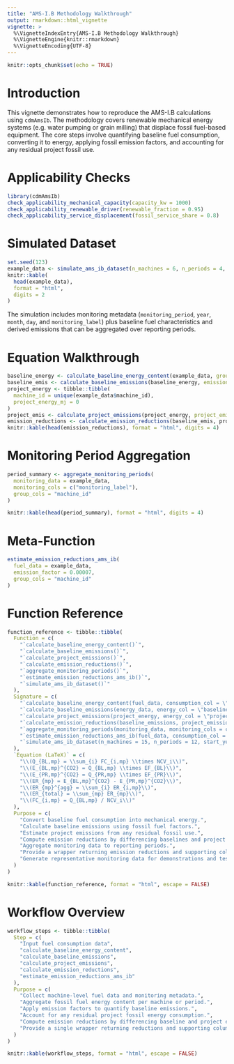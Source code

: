 ```yaml
---
title: "AMS-I.B Methodology Walkthrough"
output: rmarkdown::html_vignette
vignette: >
  %\VignetteIndexEntry{AMS-I.B Methodology Walkthrough}
  %\VignetteEngine{knitr::rmarkdown}
  %\VignetteEncoding{UTF-8}
---
```


```r
knitr::opts_chunk$set(echo = TRUE)
```

# Introduction

This vignette demonstrates how to reproduce the AMS-I.B calculations using `cdmAmsIb`. The
methodology covers renewable mechanical energy systems (e.g. water pumping or grain milling)
that displace fossil fuel-based equipment. The core steps involve quantifying baseline fuel
consumption, converting it to energy, applying fossil emission factors, and accounting for any
residual project fossil use.

# Applicability Checks

```r
library(cdmAmsIb)
check_applicability_mechanical_capacity(capacity_kw = 1000)
check_applicability_renewable_driver(renewable_fraction = 0.95)
check_applicability_service_displacement(fossil_service_share = 0.8)
```

# Simulated Dataset

```r
set.seed(123)
example_data <- simulate_ams_ib_dataset(n_machines = 6, n_periods = 4, start_year = 2024, start_month = 10)
knitr::kable(
  head(example_data),
  format = "html",
  digits = 2
)
```

The simulation includes monitoring metadata (`monitoring_period`, `year`, `month`,
`day`, and `monitoring_label`) plus baseline fuel characteristics and derived emissions that can
be aggregated over reporting periods.

# Equation Walkthrough

```r
baseline_energy <- calculate_baseline_energy_content(example_data, group_cols = "machine_id")
baseline_emis <- calculate_baseline_emissions(baseline_energy, emission_factor = 0.00007)
project_energy <- tibble::tibble(
  machine_id = unique(example_data$machine_id),
  project_energy_mj = 0
)
project_emis <- calculate_project_emissions(project_energy, project_emission_factor = 0)
emission_reductions <- calculate_emission_reductions(baseline_emis, project_emis)
knitr::kable(head(emission_reductions), format = "html", digits = 4)
```

# Monitoring Period Aggregation

```r
period_summary <- aggregate_monitoring_periods(
  monitoring_data = example_data,
  monitoring_cols = c("monitoring_label"),
  group_cols = "machine_id"
)

knitr::kable(head(period_summary), format = "html", digits = 4)
```

# Meta-Function

```r
estimate_emission_reductions_ams_ib(
  fuel_data = example_data,
  emission_factor = 0.00007,
  group_cols = "machine_id"
)
```

# Function Reference

```r
function_reference <- tibble::tibble(
  Function = c(
    "`calculate_baseline_energy_content()`",
    "`calculate_baseline_emissions()`",
    "`calculate_project_emissions()`",
    "`calculate_emission_reductions()`",
    "`aggregate_monitoring_periods()`",
    "`estimate_emission_reductions_ams_ib()`",
    "`simulate_ams_ib_dataset()`"
  ),
  Signature = c(
    "`calculate_baseline_energy_content(fuel_data, consumption_col = \"fuel_consumption\", ncv_col = \"net_calorific_value\", group_cols = NULL)`",
    "`calculate_baseline_emissions(energy_data, energy_col = \"baseline_energy_mj\", emission_factor, output_col = \"baseline_emissions_tco2e\")`",
    "`calculate_project_emissions(project_energy, energy_col = \"project_energy_mj\", project_emission_factor = 0, output_col = \"project_emissions_tco2e\")`",
    "`calculate_emission_reductions(baseline_emissions, project_emissions, baseline_col = \"baseline_emissions_tco2e\", project_col = \"project_emissions_tco2e\", output_col = \"emission_reductions_tco2e\")`",
    "`aggregate_monitoring_periods(monitoring_data, monitoring_cols = c(\"year\", \"month\"), group_cols = \"machine_id\")`",
    "`estimate_emission_reductions_ams_ib(fuel_data, consumption_col = \"fuel_consumption\", ncv_col = \"net_calorific_value\", group_cols = NULL, emission_factor, project_energy_col = NULL, project_emission_factor = 0)`",
    "`simulate_ams_ib_dataset(n_machines = 15, n_periods = 12, start_year = 2023, start_month = 1, mean_service_mj = 48000, sd_service_mj = 6000, emission_factor = 0.00007, project_fossil_share = 0.05)`"
  ),
  `Equation (LaTeX)` = c(
    "\\(Q_{BL,mp} = \\sum_{i} FC_{i,mp} \\times NCV_i\\)",
    "\\(E_{BL,mp}^{CO2} = Q_{BL,mp} \\times EF_{BL}\\)",
    "\\(E_{PR,mp}^{CO2} = Q_{PR,mp} \\times EF_{PR}\\)",
    "\\(ER_{mp} = E_{BL,mp}^{CO2} - E_{PR,mp}^{CO2}\\)",
    "\\(ER_{mp}^{agg} = \\sum_{i} ER_{i,mp}\\)",
    "\\(ER_{total} = \\sum_{mp} ER_{mp}\\)",
    "\\(FC_{i,mp} = Q_{BL,mp} / NCV_i\\)"
  ),
  Purpose = c(
    "Convert baseline fuel consumption into mechanical energy.",
    "Calculate baseline emissions using fossil fuel factors.",
    "Estimate project emissions from any residual fossil use.",
    "Compute emission reductions by differencing baselines and project values.",
    "Aggregate monitoring data to reporting periods.",
    "Provide a wrapper returning emission reductions and supporting columns.",
    "Generate representative monitoring data for demonstrations and tests."
  )
)

knitr::kable(function_reference, format = "html", escape = FALSE)
```

# Workflow Overview

```r
workflow_steps <- tibble::tibble(
  Step = c(
    "Input fuel consumption data",
    "calculate_baseline_energy_content",
    "calculate_baseline_emissions",
    "calculate_project_emissions",
    "calculate_emission_reductions",
    "estimate_emission_reductions_ams_ib"
  ),
  Purpose = c(
    "Collect machine-level fuel data and monitoring metadata.",
    "Aggregate fossil fuel energy content per machine or period.",
    "Apply emission factors to quantify baseline emissions.",
    "Account for any residual project fossil energy consumption.",
    "Compute emission reductions by differencing baseline and project emissions.",
    "Provide a single wrapper returning reductions and supporting columns."
  )
)

knitr::kable(workflow_steps, format = "html", escape = FALSE)
```
